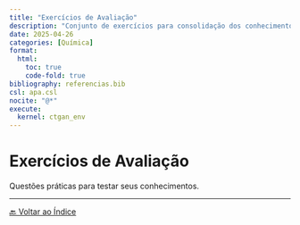 ```yaml
---
title: "Exercícios de Avaliação"
description: "Conjunto de exercícios para consolidação dos conhecimentos em Química."
date: 2025-04-26
categories: [Química]
format:
  html:
    toc: true
    code-fold: true
bibliography: referencias.bib
csl: apa.csl
nocite: "@*"
execute:
  kernel: ctgan_env
---
```


# Exercícios de Avaliação

Questões práticas para testar seus conhecimentos.

---

[🔙 Voltar ao Índice](index.html)